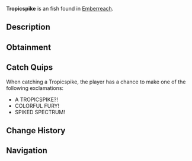 {{FishInfobox
|image          = Tropicspike.png
|rarity         = Exotic
|sea            = Second Sea
|location       = [[Emberreach]]
|sublocation    = 
|sources        = Fishing Rod
|radar_location = 
|prog_speed     = -80
|xp             = 2150
|weather        = Windy
|time           = 
|season         = Winter
|bait           = Golden Worm
|base_weight    = 5100
|base_value     = 4515
|weight_range   = 2970
|base_chance    = 1
|base_resil     = 12
}}
'''Tropicspike''' is an {{Rarity|Exotic}} fish found in [[Emberreach]].

== Description ==
{{Description|A striking fish, its fins a vivid dance of shifting hues.|Bestiary Entry}}

== Obtainment ==
{{Description|It spikes through the restless frost’s blaze.|Bestiary Hint}}
{{Fish Availability|
Emberreach/Freshwater Pond
|top_rods      = 
Great Rod of Oscar\57733.82\307664.13;
Astralhook Rod\52627.95\310144.57;
Fang of the Eclipse\44101.81\314376;
Carrot Rod\41682.11\280288.03;
Treasure Rod\37756.67\257155.88;
Free Spirit Rod\37538.78\256893.69;
Lobster Rod\37169.97\265111.61;
Blazebringer Rod\33299.35\245111.1;
Leviathan's Fang Rod\27284.5\210516.61;
Kraken Rod\21969.63\165437.6;
Trident Rod\25742.85\185680.94;
Seraphic Rod\25038.95\179285.35;
Ethereal Prism Rod\24533.67\184076.01;
Challenger's Rod\23549.82\169496.15;
No-Life Rod\22805.92\165198.56;
Rod Of The Forgotten Fang\21883.07\154196.58;
Rod Of The Exalted One\21139.33\156603.42;
Rod Of The Depths\19940.21\140473.9;
Depthseeker Rod\19431.93\147449.83;
Volcanic Rod\18614.8\137503.68;
Avalanche Rod\18468.92\140527.08;
Zeus Rod\18141.86\134010.19;
Steady Rod\17253.17\137555.52
|recommended   = Astralhook Rod
}}

== Catch Quips ==
When catching a Tropicspike, the player has a chance to make one of the following exclamations:
* A TROPICSPIKE?!
* COLORFUL FURY!
* SPIKED SPECTRUM!

== Change History ==
{{Change History|{{subst:Current Version}}}}

== Navigation ==
{{Fish Navbox|Emberreach}}